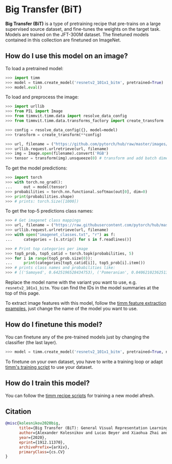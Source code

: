 # Big Transfer (BiT)

**Big Transfer (BiT)** is a type of pretraining recipe that pre-trains  on a large supervised source dataset, and fine-tunes the weights on the target task. Models are trained on the JFT-300M dataset. The finetuned models contained in this collection are finetuned on ImageNet.

## How do I use this model on an image?

To load a pretrained model:

```py
>>> import timm
>>> model = timm.create_model('resnetv2_101x1_bitm', pretrained=True)
>>> model.eval()
```

To load and preprocess the image:

```py 
>>> import urllib
>>> from PIL import Image
>>> from timmvit.timm.data import resolve_data_config
>>> from timmvit.timm.data.transforms_factory import create_transform

>>> config = resolve_data_config({}, model=model)
>>> transform = create_transform(**config)

>>> url, filename = ("https://github.com/pytorch/hub/raw/master/images/dog.jpg", "dog.jpg")
>>> urllib.request.urlretrieve(url, filename)
>>> img = Image.open(filename).convert('RGB')
>>> tensor = transform(img).unsqueeze(0) # transform and add batch dimension
```

To get the model predictions:

```py
>>> import torch
>>> with torch.no_grad():
...     out = model(tensor)
>>> probabilities = torch.nn.functional.softmax(out[0], dim=0)
>>> print(probabilities.shape)
>>> # prints: torch.Size([1000])
```

To get the top-5 predictions class names:

```py
>>> # Get imagenet class mappings
>>> url, filename = ("https://raw.githubusercontent.com/pytorch/hub/master/imagenet_classes.txt", "imagenet_classes.txt")
>>> urllib.request.urlretrieve(url, filename) 
>>> with open("imagenet_classes.txt", "r") as f:
...     categories = [s.strip() for s in f.readlines()]

>>> # Print top categories per image
>>> top5_prob, top5_catid = torch.topk(probabilities, 5)
>>> for i in range(top5_prob.size(0)):
...     print(categories[top5_catid[i]], top5_prob[i].item())
>>> # prints class names and probabilities like:
>>> # [('Samoyed', 0.6425196528434753), ('Pomeranian', 0.04062102362513542), ('keeshond', 0.03186424449086189), ('white wolf', 0.01739676296710968), ('Eskimo dog', 0.011717947199940681)]
```

Replace the model name with the variant you want to use, e.g. `resnetv2_101x1_bitm`. You can find the IDs in the model summaries at the top of this page.

To extract image features with this model, follow the [timm feature extraction examples](../feature_extraction), just change the name of the model you want to use.

## How do I finetune this model?

You can finetune any of the pre-trained models just by changing the classifier (the last layer).

```py
>>> model = timm.create_model('resnetv2_101x1_bitm', pretrained=True, num_classes=NUM_FINETUNE_CLASSES)
```
To finetune on your own dataset, you have to write a training loop or adapt [timm's training
script](https://github.com/rwightman/pytorch-image-models/blob/master/train.py) to use your dataset.

## How do I train this model?

You can follow the [timm recipe scripts](../scripts) for training a new model afresh.

## Citation

```BibTeX
@misc{kolesnikov2020big,
      title={Big Transfer (BiT): General Visual Representation Learning}, 
      author={Alexander Kolesnikov and Lucas Beyer and Xiaohua Zhai and Joan Puigcerver and Jessica Yung and Sylvain Gelly and Neil Houlsby},
      year={2020},
      eprint={1912.11370},
      archivePrefix={arXiv},
      primaryClass={cs.CV}
}
```

<!--
Type: model-index
Collections:
- Name: Big Transfer
  Paper:
    Title: 'Big Transfer (BiT): General Visual Representation Learning'
    URL: https://paperswithcode.com/paper/large-scale-learning-of-general-visual
Models:
- Name: resnetv2_101x1_bitm
  In Collection: Big Transfer
  Metadata:
    FLOPs: 5330896
    Parameters: 44540000
    File Size: 178256468
    Architecture:
    - 1x1 Convolution
    - Bottleneck Residual Block
    - Convolution
    - Global Average Pooling
    - Group Normalization
    - Max Pooling
    - ReLU
    - Residual Block
    - Residual Connection
    - Softmax
    - Weight Standardization
    Tasks:
    - Image Classification
    Training Techniques:
    - Mixup
    - SGD with Momentum
    - Weight Decay
    Training Data:
    - ImageNet
    - JFT-300M
    Training Resources: Cloud TPUv3-512
    ID: resnetv2_101x1_bitm
    LR: 0.03
    Epochs: 90
    Layers: 101
    Crop Pct: '1.0'
    Momentum: 0.9
    Batch Size: 4096
    Image Size: '480'
    Weight Decay: 0.0001
    Interpolation: bilinear
  Code: https://github.com/rwightman/pytorch-image-models/blob/b9843f954b0457af2db4f9dea41a8538f51f5d78/timm/models/resnetv2.py#L444
  Weights: https://storage.googleapis.com/bit_models/BiT-M-R101x1-ILSVRC2012.npz
  Results:
  - Task: Image Classification
    Dataset: ImageNet
    Metrics:
      Top 1 Accuracy: 82.21%
      Top 5 Accuracy: 96.47%
- Name: resnetv2_101x3_bitm
  In Collection: Big Transfer
  Metadata:
    FLOPs: 15988688
    Parameters: 387930000
    File Size: 1551830100
    Architecture:
    - 1x1 Convolution
    - Bottleneck Residual Block
    - Convolution
    - Global Average Pooling
    - Group Normalization
    - Max Pooling
    - ReLU
    - Residual Block
    - Residual Connection
    - Softmax
    - Weight Standardization
    Tasks:
    - Image Classification
    Training Techniques:
    - Mixup
    - SGD with Momentum
    - Weight Decay
    Training Data:
    - ImageNet
    - JFT-300M
    Training Resources: Cloud TPUv3-512
    ID: resnetv2_101x3_bitm
    LR: 0.03
    Epochs: 90
    Layers: 101
    Crop Pct: '1.0'
    Momentum: 0.9
    Batch Size: 4096
    Image Size: '480'
    Weight Decay: 0.0001
    Interpolation: bilinear
  Code: https://github.com/rwightman/pytorch-image-models/blob/b9843f954b0457af2db4f9dea41a8538f51f5d78/timm/models/resnetv2.py#L451
  Weights: https://storage.googleapis.com/bit_models/BiT-M-R101x3-ILSVRC2012.npz
  Results:
  - Task: Image Classification
    Dataset: ImageNet
    Metrics:
      Top 1 Accuracy: 84.38%
      Top 5 Accuracy: 97.37%
- Name: resnetv2_152x2_bitm
  In Collection: Big Transfer
  Metadata:
    FLOPs: 10659792
    Parameters: 236340000
    File Size: 945476668
    Architecture:
    - 1x1 Convolution
    - Bottleneck Residual Block
    - Convolution
    - Global Average Pooling
    - Group Normalization
    - Max Pooling
    - ReLU
    - Residual Block
    - Residual Connection
    - Softmax
    - Weight Standardization
    Tasks:
    - Image Classification
    Training Techniques:
    - Mixup
    - SGD with Momentum
    - Weight Decay
    Training Data:
    - ImageNet
    - JFT-300M
    ID: resnetv2_152x2_bitm
    Crop Pct: '1.0'
    Image Size: '480'
    Interpolation: bilinear
  Code: https://github.com/rwightman/pytorch-image-models/blob/b9843f954b0457af2db4f9dea41a8538f51f5d78/timm/models/resnetv2.py#L458
  Weights: https://storage.googleapis.com/bit_models/BiT-M-R152x2-ILSVRC2012.npz
  Results:
  - Task: Image Classification
    Dataset: ImageNet
    Metrics:
      Top 1 Accuracy: 84.4%
      Top 5 Accuracy: 97.43%
- Name: resnetv2_152x4_bitm
  In Collection: Big Transfer
  Metadata:
    FLOPs: 21317584
    Parameters: 936530000
    File Size: 3746270104
    Architecture:
    - 1x1 Convolution
    - Bottleneck Residual Block
    - Convolution
    - Global Average Pooling
    - Group Normalization
    - Max Pooling
    - ReLU
    - Residual Block
    - Residual Connection
    - Softmax
    - Weight Standardization
    Tasks:
    - Image Classification
    Training Techniques:
    - Mixup
    - SGD with Momentum
    - Weight Decay
    Training Data:
    - ImageNet
    - JFT-300M
    Training Resources: Cloud TPUv3-512
    ID: resnetv2_152x4_bitm
    Crop Pct: '1.0'
    Image Size: '480'
    Interpolation: bilinear
  Code: https://github.com/rwightman/pytorch-image-models/blob/b9843f954b0457af2db4f9dea41a8538f51f5d78/timm/models/resnetv2.py#L465
  Weights: https://storage.googleapis.com/bit_models/BiT-M-R152x4-ILSVRC2012.npz
  Results:
  - Task: Image Classification
    Dataset: ImageNet
    Metrics:
      Top 1 Accuracy: 84.95%
      Top 5 Accuracy: 97.45%
- Name: resnetv2_50x1_bitm
  In Collection: Big Transfer
  Metadata:
    FLOPs: 5330896
    Parameters: 25550000
    File Size: 102242668
    Architecture:
    - 1x1 Convolution
    - Bottleneck Residual Block
    - Convolution
    - Global Average Pooling
    - Group Normalization
    - Max Pooling
    - ReLU
    - Residual Block
    - Residual Connection
    - Softmax
    - Weight Standardization
    Tasks:
    - Image Classification
    Training Techniques:
    - Mixup
    - SGD with Momentum
    - Weight Decay
    Training Data:
    - ImageNet
    - JFT-300M
    Training Resources: Cloud TPUv3-512
    ID: resnetv2_50x1_bitm
    LR: 0.03
    Epochs: 90
    Layers: 50
    Crop Pct: '1.0'
    Momentum: 0.9
    Batch Size: 4096
    Image Size: '480'
    Weight Decay: 0.0001
    Interpolation: bilinear
  Code: https://github.com/rwightman/pytorch-image-models/blob/b9843f954b0457af2db4f9dea41a8538f51f5d78/timm/models/resnetv2.py#L430
  Weights: https://storage.googleapis.com/bit_models/BiT-M-R50x1-ILSVRC2012.npz
  Results:
  - Task: Image Classification
    Dataset: ImageNet
    Metrics:
      Top 1 Accuracy: 80.19%
      Top 5 Accuracy: 95.63%
- Name: resnetv2_50x3_bitm
  In Collection: Big Transfer
  Metadata:
    FLOPs: 15988688
    Parameters: 217320000
    File Size: 869321580
    Architecture:
    - 1x1 Convolution
    - Bottleneck Residual Block
    - Convolution
    - Global Average Pooling
    - Group Normalization
    - Max Pooling
    - ReLU
    - Residual Block
    - Residual Connection
    - Softmax
    - Weight Standardization
    Tasks:
    - Image Classification
    Training Techniques:
    - Mixup
    - SGD with Momentum
    - Weight Decay
    Training Data:
    - ImageNet
    - JFT-300M
    Training Resources: Cloud TPUv3-512
    ID: resnetv2_50x3_bitm
    LR: 0.03
    Epochs: 90
    Layers: 50
    Crop Pct: '1.0'
    Momentum: 0.9
    Batch Size: 4096
    Image Size: '480'
    Weight Decay: 0.0001
    Interpolation: bilinear
  Code: https://github.com/rwightman/pytorch-image-models/blob/b9843f954b0457af2db4f9dea41a8538f51f5d78/timm/models/resnetv2.py#L437
  Weights: https://storage.googleapis.com/bit_models/BiT-M-R50x3-ILSVRC2012.npz
  Results:
  - Task: Image Classification
    Dataset: ImageNet
    Metrics:
      Top 1 Accuracy: 83.75%
      Top 5 Accuracy: 97.12%
-->